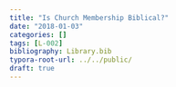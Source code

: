 ```yaml
---
title: "Is Church Membership Biblical?"
date: "2018-01-03"
categories: []
tags: [L-002]
bibliography: Library.bib
typora-root-url: ../../public/
draft: true
---
```

